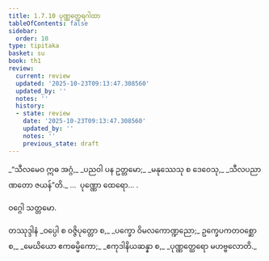 ```yaml
---
title: 1.7.10 ပုဏ္ဏတ္ထေရဂါထာ
tableOfContents: false
sidebar:
  order: 10
type: tipitaka
basket: su
book: th1
review:
  current: review
  updated: '2025-10-23T09:13:47.308560'
  updated_by: ''
  notes: ''
  history:
  - state: review
    date: '2025-10-23T09:13:47.308560'
    updated_by: ''
    notes: ''
    previous_state: draft
---
```



<ReviewStatus review={frontmatter.review} showDetails={true} />

<HypothesisAnnotation frontmatter={frontmatter} />

<DynamicBreadcrumb />

<Division number="70" book="th1" e="ch" v="19" p="235">

<Paragraph number="157" type="verses" book="th1">
_“သီလမေဝ ဣဓ အဂ္ဂံ,_  
_ပညဝါ ပန ဥတ္တမော;_  
_မနုဿေသု စ ဒေဝေသု,_  
_သီလပညာဏတော ဇယန်”တိ._  


</Paragraph>
</Division>

<Paragraph number="158" type="center" book="th1">
…  ပုဏ္ဏော ထေရော… .

  
ဝဂ္ဂေါ သတ္တမော.



</Paragraph>

<Paragraph number="159" type="center" book="th1">
တဿုဒ္ဒါနံ


</Paragraph>

<Paragraph number="160" type="verses" book="th1">
_ဝပ္ပေါ စ ဝဇ္ဇိပုတ္တော စ,_  
_ပက္ခော ဝိမလကောဏ္ဍညော;_  
ဥက္ခေပကတဝစ္ဆော စ,_  
_မေဃိယော ဧကဓမ္မိကော;_  
_ဧကုဒါနိယဆန္နာ စ,_  
_ပုဏ္ဏတ္ထေရော မဟဗ္ဗလောတိ._
</Paragraph>